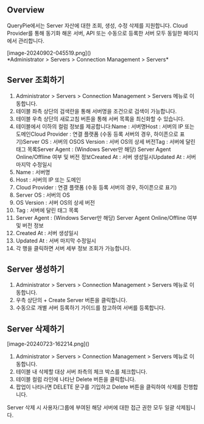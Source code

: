 ## Overview
QueryPie에서는 Server 자산에 대한 조회, 생성, 수정 삭제를 지원합니다. Cloud Provider를 통해 동기화 해온 서버, API 또는 수동으로 등록한 서버 모두 동일한 페이지에서 관리합니다.

<p align="center">
<div>[image-20240902-045519.png]()</div>
*Administrator &gt; Servers &gt; Connection Management &gt; Servers*
</p>

## Server 조회하기
1. Administrator > Servers > Connection Management > Servers 메뉴로 이동합니다.
2. 테이블 좌측 상단의 검색란을 통해 서버명을 조건으로 검색이 가능합니다.
3. 테이블 우측 상단의 새로고침 버튼을 통해 서버 목록을 최신화할 수 있습니다.
4. 테이블에서 이하의 컬럼 정보를 제공합니다:Name : 서버명Host : 서버의 IP 또는 도메인Cloud Provider : 연결 플랫폼 (수동 등록 서버의 경우, 하이픈으로 표기)Server OS : 서버의 OSOS Version : 서버 OS의 상세 버전Tag : 서버에 달린 태그 목록Server Agent : (Windows Server만 해당) Server Agent Online/Offline 여부 및 버전 정보Created At : 서버 생성일시Updated At : 서버 마지막 수정일시
  1. Name : 서버명
  2. Host : 서버의 IP 또는 도메인
  3. Cloud Provider : 연결 플랫폼 (수동 등록 서버의 경우, 하이픈으로 표기)
  4. Server OS : 서버의 OS
  5. OS Version : 서버 OS의 상세 버전
  6. Tag : 서버에 달린 태그 목록
  7. Server Agent : (Windows Server만 해당) Server Agent Online/Offline 여부 및 버전 정보
  8. Created At : 서버 생성일시
  9. Updated At : 서버 마지막 수정일시
5. 각 행을 클릭하면 서버 세부 정보 조회가 가능합니다.

## Server 생성하기
1. Administrator > Servers > Connection Management > Servers 메뉴로 이동합니다.
2. 우측 상단의 + Create Server 버튼을 클릭합니다.
3. 수동으로 개별 서버 등록하기 가이드를 참고하여 서버를 등록합니다.

## Server 삭제하기
<p align="center">
<div>[image-20240723-162214.png]()</div>
</p>

1. Administrator > Servers > Connection Management > Servers 메뉴로 이동합니다.
2. 테이블 내 삭제할 대상 서버  좌측의 체크 박스를 체크합니다.
3. 테이블 컬럼 라인에 나타난 Delete 버튼을 클릭합니다.
4. 팝업이 나타나면 DELETE 문구를 기입하고 Delete 버튼을 클릭하여 삭제를 진행합니다.

Server 삭제 시 사용자/그룹에 부여된 해당 서버에 대한 접근 권한 모두 일괄 삭제됩니다.
